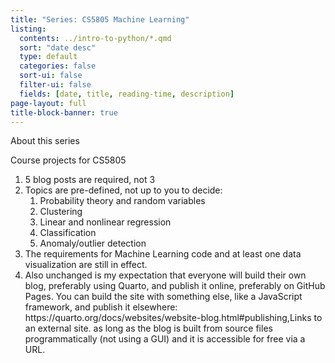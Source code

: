 ```yaml
---
title: "Series: CS5805 Machine Learning"
listing:
  contents: ../intro-to-python/*.qmd
  sort: "date desc"
  type: default
  categories: false
  sort-ui: false
  filter-ui: false
  fields: [date, title, reading-time, description]
page-layout: full
title-block-banner: true
---
```


About this series

Course projects for CS5805

1. 5 blog posts are required, not 3
2. Topics are pre-defined, not up to you to decide:
    1. Probability theory and random variables
    2. Clustering
    3. Linear and nonlinear regression
    4. Classification
    5. Anomaly/outlier detection
3. The requirements for Machine Learning code and at least one data visualization are still in effect.
4. Also unchanged is my expectation that everyone will build their own blog, preferably using Quarto, and publish it online, preferably on GitHub Pages. You can build the site with something else, like a JavaScript framework, and publish it elsewhere: https://quarto.org/docs/websites/website-blog.html#publishing,Links to an external site. as long as the blog is built from source files programmatically (not using a GUI) and it is accessible for free via a URL.